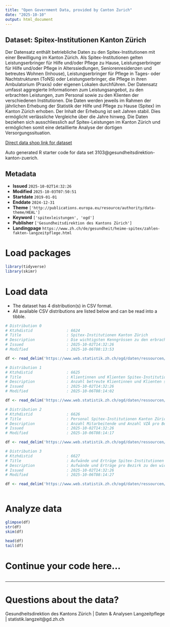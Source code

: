 ```yaml
---
title: "Open Government Data, provided by Canton Zurich"
date: "2025-10-10"
output: html_document
---
```


## Dataset: Spitex-Institutionen Kanton Zürich

Der Datensatz enthält betriebliche Daten zu den Spitex-Institutionen mit einer Bewilligung im Kanton Zürich. Als Spitex-Institutionen gelten Leistungserbringer für Hilfe und/oder Pflege zu Hause, Leistungserbringer für Hilfe und/oder Pflege in Alterssiedlungen, Seniorenresidenzen und betreutes Wohnen (Inhouse), Leistungserbringer für Pflege in Tages- oder Nachtstrukturen (ToNS) oder Leistungserbringer, die Pflege in ihren Ambulatorium (Praxis) oder eigenen Lokalen durchführen.
Der Datensatz umfasst aggregierte Informationen zum Leistungsangebot, zu den erbrachten Leistungen, zum Personal sowie zu den Klienten der verschiedenen Institutionen. Die Daten werden jeweils im Rahmen der jährlichen Erhebung der Statistik der Hilfe und Pflege zu Hause (Spitex) im Kanton Zürich erhoben. Der Inhalt der Erhebung ist seit Jahren stabil. Dies ermöglicht verlässliche Vergleiche über die Jahre hinweg. 
Die Daten beziehen sich ausschliesslich auf Spitex-Leistungen im Kanton Zürich und ermöglichen somit eine detaillierte Analyse der dortigen Versorgungssituation.

[Direct data shop link for dataset](https://www.zh.ch/de/politik-staat/statistik-daten/datenkatalog.html#/datasets/3103@gesundheitsdirektion-kanton-zuerich)

Auto generated R starter code for data set 3103@gesundheitsdirektion-kanton-zuerich.

## Metadata

- **Issued** `2025-10-02T14:32:26`
- **Modified** `2025-10-03T07:50:51`
- **Startdate** `2019-01-01`
- **Enddate** `2024-12-31`
- **Theme** `['http://publications.europa.eu/resource/authority/data-theme/HEAL']`
- **Keyword** `['spitexleistungen', 'ogd']`
- **Publisher** `['Gesundheitsdirektion des Kantons Zürich']`
- **Landingpage** `https://www.zh.ch/de/gesundheit/heime-spitex/zahlen-fakten-langzeitpflege.html`


# Load packages

```r

library(tidyverse)
library(skimr)

```

# Load data

-   The dataset has 4 distribution(s) in CSV format.
-   All available CSV distributions are listed below and can be read into a tibble.

```r

# Distribution 0
# Ktzhdistid               : 6624
# Title                    : Spitex-Institutionen Kanton Zürich
# Description              : Die wichtigsten Kenngrössen zu den erbrachten Leistungen und Kosten pro Spitex-Institution. Detailbeschreibung zu den einzelnen Variablen siehe separate Datei im Datensatz: https://www.web.statistik.zh.ch/ogd/daten/ressourcen/KTZH_00003103_00006623.txt
# Issued                   : 2025-10-02T14:32:26
# Modified                 : 2025-10-06T08:13:53

df <- read_delim('https://www.web.statistik.zh.ch/ogd/daten/ressourcen/KTZH_00003103_00006624.csv')

# Distribution 1
# Ktzhdistid               : 6625
# Title                    : Klientinnen und Klienten Spitex-Institutionen Kanton Zürich
# Description              : Anzahl betreute Klientinnen und Klienten sowie die geleisteten Stunden pro Leistungsart. Detailbeschreibung zu den einzelnen Variablen siehe separate Datei im Datensatz: https://www.web.statistik.zh.ch/ogd/daten/ressourcen/KTZH_00003103_00006623.txt
# Issued                   : 2025-10-02T14:32:26
# Modified                 : 2025-10-06T08:14:02

df <- read_delim('https://www.web.statistik.zh.ch/ogd/daten/ressourcen/KTZH_00003103_00006625.csv')

# Distribution 2
# Ktzhdistid               : 6626
# Title                    : Personal Spitex-Institutionen Kanton Zürich
# Description              : Anzahl Mitarbeitende und Anzahl VZÄ pro Bezirk, und Diplomart. Detailbeschreibung zu den einzelnen Variablen siehe separate Datei im Datensatz: https://www.web.statistik.zh.ch/ogd/daten/ressourcen/KTZH_00003103_00006623.txt
# Issued                   : 2025-10-02T14:32:26
# Modified                 : 2025-10-06T08:14:17

df <- read_delim('https://www.web.statistik.zh.ch/ogd/daten/ressourcen/KTZH_00003103_00006626.csv')

# Distribution 3
# Ktzhdistid               : 6627
# Title                    : Aufwände und Erträge Spitex-Institutionen Kanton Zürich
# Description              : Aufwände und Erträge pro Bezirk zu den wichtigsten Konten. Detailbeschreibung zu den einzelnen Variablen siehe separate Datei im Datensatz: https://www.web.statistik.zh.ch/ogd/daten/ressourcen/KTZH_00003103_00006623.txt
# Issued                   : 2025-10-02T14:32:26
# Modified                 : 2025-10-06T08:14:27

df <- read_delim('https://www.web.statistik.zh.ch/ogd/daten/ressourcen/KTZH_00003103_00006627.csv')



```

# Analyze data

```r

glimpse(df)
str(df)
skim(df)

head(df)
tail(df)

```

# Continue your code here...

```r

```

------------------------------------------------------------------------

# Questions about the data?

Gesundheitsdirektion des Kantons Zürich | Daten & Analysen Langzeitpflege | statistik.langzeit@gd.zh.ch
